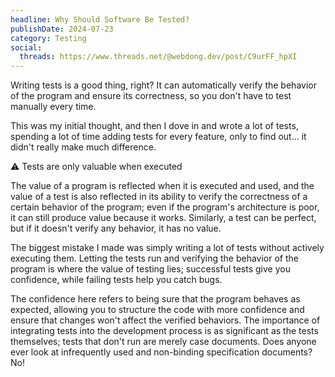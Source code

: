 ```yaml
---
headline: Why Should Software Be Tested?
publishDate: 2024-07-23
category: Testing
social:
  threads: https://www.threads.net/@webdong.dev/post/C9urFF_hpXI
---
```


Writing tests is a good thing, right? It can automatically verify the behavior of the program and ensure its correctness, so you don't have to test manually every time.

This was my initial thought, and then I dove in and wrote a lot of tests, spending a lot of time adding tests for every feature, only to find out... it didn't really make much difference.

⚠ Tests are only valuable when executed

The value of a program is reflected when it is executed and used, and the value of a test is also reflected in its ability to verify the correctness of a certain behavior of the program; even if the program's architecture is poor, it can still produce value because it works. Similarly, a test can be perfect, but if it doesn't verify any behavior, it has no value.

The biggest mistake I made was simply writing a lot of tests without actively executing them. Letting the tests run and verifying the behavior of the program is where the value of testing lies; successful tests give you confidence, while failing tests help you catch bugs.

The confidence here refers to being sure that the program behaves as expected, allowing you to structure the code with more confidence and ensure that changes won't affect the verified behaviors. The importance of integrating tests into the development process is as significant as the tests themselves; tests that don't run are merely case documents. Does anyone ever look at infrequently used and non-binding specification documents? No!
